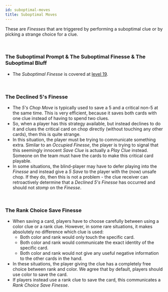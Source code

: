 ```yaml
---
id: suboptimal-moves
title: Suboptimal Moves
---
```


These are *Finesses* that are triggered by performing a suboptimal clue or by picking a strange choice for a clue.

<br />

### The Suboptimal Prompt & The Suboptimal Finesse & The Suboptimal Bluff

- The *Suboptimal Finesse* is covered at [level 19](../level-19.mdx#the-suboptimal-prompt--the-suboptimal-finesse--the-suboptimal-bluff).

<br />

### The Declined 5's Finesse

- The *5's Chop Move* is typically used to save a 5 and a critical non-5 at the same time. This is very efficient, because it saves both cards with one clue instead of having to spend two clues.
- So, when a player has this strategy available, but instead declines to do it and clues the critical card on chop directly (without touching any other cards), then this is quite strange.
- In this situation, the player must be trying to communicate something extra. Similar to an *Occupied Finesse*, the player is trying to signal that this seemingly innocent *Save Clue* is actually a *Play Clue* instead. Someone on the team must have the cards to make this critical card playable.
- In some situations, the blind-player may have to defer playing into the *Finesse* and instead give a *5 Save* to the player with the (now) unsafe chop. If they do, then this is not a problem - the clue receiver can retroactively determine that a *Declined 5's Finesse* has occurred and should not *stomp* on the *Finesse*.

<br />

### The Rank Choice Save Finesse

- When saving a card, players have to choose carefully between using a color clue or a rank clue. However, in some rare situations, it makes absolutely no difference which clue is used:
  - Both color and rank would only touch the specific card.
  - Both color and rank would communicate the exact identity of the specific card.
  - Both color and rank would not give any useful negative information to the other cards in the hand.
- In these situations, the player giving the clue has a completely free choice between rank and color. We agree that by default, players should use color to save the card.
- If players instead use a rank clue to save the card, this communicates a *Rank Choice Save Finesse*.
